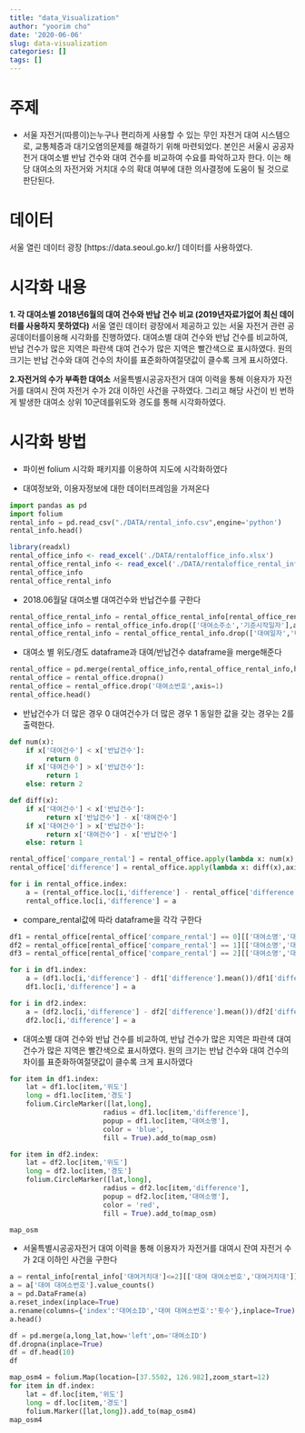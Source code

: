 ```yaml
---
title: "data_Visualization"
author: "yoorim cho"
date: '2020-06-06'
slug: data-visualization
categories: []
tags: []
---
```

# 주제 
- 서울 자전거(따릉이)는누구나 편리하게 사용할 수 있는 무인 자전거 대여 시스템으로, 교통체증과 대기오염의문제를 해결하기 위해 마련되었다. 본인은 서울시 공공자전거 대여소별 반납 건수와 대여 건수를 비교하여 수요를 파악하고자 한다. 이는 해당 대여소의 자전거와 거치대 수의 확대 여부에 대한 의사결정에 도움이 될 것으로 판단된다.

# 데이터
서울 열린 데이터 광장 [https://data.seoul.go.kr/] 데이터를 사용하였다.

# 시각화 내용
**1. 각 대여소별 2018년6월의 대여 건수와 반납 건수 비교 (2019년자료가없어 최신 데이터를 사용하지 못하였다)**
서울 열린 데이터 광장에서 제공하고 있는 서울 자전거 관련 공공데이터를이용해 시각화를 진행하였다. 대여소별 대여 건수와 반납 건수를 비교하여, 반납 건수가 많은 지역은 파란색 대여 건수가 많은 지역은 빨간색으로 표시하였다. 원의 크기는 반납 건수와 대여 건수의 차이를 표준화하여절댓값이 클수록 크게 표시하였다.

**2.자전거의 수가 부족한 대여소**
서울특별시공공자전거 대여 이력을 통해 이용자가 자전거를 대여시 잔여 자전거 수가 2대 이하인 사건을 구하였다. 그리고 해당 사건이 빈 번하게 발생한 대여소 상위 10군데를위도와 경도를 통해 시각화하였다.

# 시각화 방법
- 파이썬 folium 시각화 패키지를 이용하여 지도에 시각화하였다


- 대여정보와, 이용자정보에 대한 데이터프레임을 가져온다 
```python
import pandas as pd
import folium
rental_info = pd.read_csv("./DATA/rental_info.csv",engine='python')
rental_info.head()
```

```r
library(readxl)
rental_office_info <- read_excel('./DATA/rentaloffice_info.xlsx')
rental_office_rental_info <- read_excel('./DATA/rentaloffice_rental_info.xlsx')
rental_office_info
rental_office_rental_info
```

- 2018.06월달 대여소별 대여건수와 반납건수를 구한다 
```python
rental_office_rental_info = rental_office_rental_info[rental_office_rental_info['대여일자']==201806]
rental_office_info = rental_office_info.drop(['대여소주소','기준시작일자'],axis=1)
rental_office_rental_info = rental_office_rental_info.drop(['대여일자','대여소명'],axis=1)
```

- 대여소 별 위도/경도 dataframe과 대여/반납건수 dataframe을 merge해준다 
```python
rental_office = pd.merge(rental_office_info,rental_office_rental_info,how='left',left_on='대여소ID',right_on='대여소번호')
rental_office = rental_office.dropna()
rental_office = rental_office.drop('대여소번호',axis=1)
rental_office.head()
```
- 반납건수가 더 많은 경우 0 대여건수가 더 많은 경우 1 동일한 값을 갖는 경우는 2를 출력한다. 
```python
def num(x):
    if x['대여건수'] < x['반납건수']:
         return 0
    if x['대여건수'] > x['반납건수']:
         return 1
    else: return 2
```
```python
def diff(x):
    if x['대여건수'] < x['반납건수']:
         return x['반납건수'] - x['대여건수']
    if x['대여건수'] > x['반납건수']:
         return x['대여건수'] - x['반납건수']
    else: return 1
```
```python
rental_office['compare_rental'] = rental_office.apply(lambda x: num(x),axis=1)
rental_office['difference'] = rental_office.apply(lambda x: diff(x),axis=1)=1
```
```python
for i in rental_office.index:
    a = (rental_office.loc[i,'difference'] - rental_office['difference'].mean())/rental_office['difference'].std()
    rental_office.loc[i,'difference'] = a
```
- compare_rental값에 따라 dataframe을 각각 구한다 
```python
df1 = rental_office[rental_office['compare_rental'] == 0][['대여소명','대여소ID','위도','경도','거치대수','difference']]
df2 = rental_office[rental_office['compare_rental'] == 1][['대여소명','대여소ID','위도','경도','거치대수','difference']]
df3 = rental_office[rental_office['compare_rental'] == 2][['대여소명','대여소ID','위도','경도','거치대수','difference']]
```
```python
for i in df1.index:
    a = (df1.loc[i,'difference'] - df1['difference'].mean())/df1['difference'].std()
    df1.loc[i,'difference'] = a
```
```python
for i in df2.index:
    a = (df2.loc[i,'difference'] - df2['difference'].mean())/df2['difference'].std()
    df2.loc[i,'difference'] = a
```

- 대여소별 대여 건수와 반납 건수를 비교하여, 반납 건수가 많은 지역은 파란색 대여 건수가 많은 지역은 빨간색으로 표시하였다. 원의 크기는 반납 건수와 대여 건수의 차이를 표준화하여절댓값이 클수록 크게 표시하였다
```python
for item in df1.index:
    lat = df1.loc[item,'위도']
    long = df1.loc[item,'경도']
    folium.CircleMarker([lat,long],
                       radius = df1.loc[item,'difference'],
                       popup = df1.loc[item,'대여소명'],
                       color = 'blue',
                       fill = True).add_to(map_osm)
```
```python
for item in df2.index:
    lat = df2.loc[item,'위도']
    long = df2.loc[item,'경도']
    folium.CircleMarker([lat,long],
                       radius = df2.loc[item,'difference'],
                       popup = df2.loc[item,'대여소명'],
                       color = 'red',
                       fill = True).add_to(map_osm)
```
```python
map_osm
```

- 서울특별시공공자전거 대여 이력을 통해 이용자가 자전거를 대여시 잔여 자전거 수가 2대 이하인 사건을 구한다
```python
a = rental_info[rental_info['대여거치대']<=2][['대여 대여소번호','대여거치대']]
a = a['대여 대여소번호'].value_counts()
a = pd.DataFrame(a)
a.reset_index(inplace=True)
a.rename(columns={'index':'대여소ID','대여 대여소번호':'횟수'},inplace=True)
a.head()
```
```python
df = pd.merge(a,long_lat,how='left',on='대여소ID')
df.dropna(inplace=True)
df = df.head(10)
df
```
```python
map_osm4 = folium.Map(location=[37.5502, 126.982],zoom_start=12)
for item in df.index:
    lat = df.loc[item,'위도']
    long = df.loc[item,'경도']
    folium.Marker([lat,long]).add_to(map_osm4)
map_osm4
```